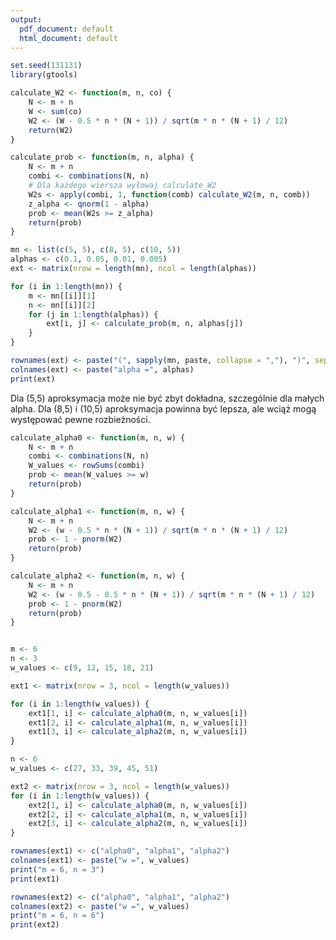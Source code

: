 ```yaml
---
output:
  pdf_document: default
  html_document: default
---
```

```r
set.seed(131131)
library(gtools)

calculate_W2 <- function(m, n, co) {
    N <- m + n
    W <- sum(co)
    W2 <- (W - 0.5 * n * (N + 1)) / sqrt(m * n * (N + 1) / 12)
    return(W2)
}

calculate_prob <- function(m, n, alpha) {
    N <- m + n
    combi <- combinations(N, n)
    # Dla każdego wiersza wyłowaj calculate_W2
    W2s <- apply(combi, 1, function(comb) calculate_W2(m, n, comb))
    z_alpha <- qnorm(1 - alpha)
    prob <- mean(W2s >= z_alpha)
    return(prob)
}

mn <- list(c(5, 5), c(8, 5), c(10, 5))
alphas <- c(0.1, 0.05, 0.01, 0.005)
ext <- matrix(nrow = length(mn), ncol = length(alphas))

for (i in 1:length(mn)) {
    m <- mn[[i]][1]
    n <- mn[[i]][2]
    for (j in 1:length(alphas)) {
        ext[i, j] <- calculate_prob(m, n, alphas[j])
    }
}
```

```r
rownames(ext) <- paste("(", sapply(mn, paste, collapse = ","), ")", sep = "")
colnames(ext) <- paste("alpha =", alphas)
print(ext)
```

Dla (5,5) aproksymacja może nie być zbyt dokładna, szczególnie dla małych alpha.
Dla (8,5) i (10,5) aproksymacja powinna być lepsza, ale wciąż mogą występować pewne rozbieżności.

```r
calculate_alpha0 <- function(m, n, w) {
    N <- m + n
    combi <- combinations(N, n)
    W_values <- rowSums(combi)
    prob <- mean(W_values >= w)
    return(prob)
}

calculate_alpha1 <- function(m, n, w) {
    N <- m + n
    W2 <- (w - 0.5 * n * (N + 1)) / sqrt(m * n * (N + 1) / 12)
    prob <- 1 - pnorm(W2)
    return(prob)
}

calculate_alpha2 <- function(m, n, w) {
    N <- m + n
    W2 <- (w - 0.5 - 0.5 * n * (N + 1)) / sqrt(m * n * (N + 1) / 12)
    prob <- 1 - pnorm(W2)
    return(prob)
}


m <- 6
n <- 3
w_values <- c(9, 12, 15, 18, 21)

ext1 <- matrix(nrow = 3, ncol = length(w_values))

for (i in 1:length(w_values)) {
    ext1[1, i] <- calculate_alpha0(m, n, w_values[i])
    ext1[2, i] <- calculate_alpha1(m, n, w_values[i])
    ext1[3, i] <- calculate_alpha2(m, n, w_values[i])
}

n <- 6
w_values <- c(27, 33, 39, 45, 51)

ext2 <- matrix(nrow = 3, ncol = length(w_values))
for (i in 1:length(w_values)) {
    ext2[1, i] <- calculate_alpha0(m, n, w_values[i])
    ext2[2, i] <- calculate_alpha1(m, n, w_values[i])
    ext2[3, i] <- calculate_alpha2(m, n, w_values[i])
}
```

```r
rownames(ext1) <- c("alpha0", "alpha1", "alpha2")
colnames(ext1) <- paste("w =", w_values)
print("m = 6, n = 3")
print(ext1)

rownames(ext2) <- c("alpha0", "alpha1", "alpha2")
colnames(ext2) <- paste("w =", w_values)
print("m = 6, n = 6")
print(ext2)
```